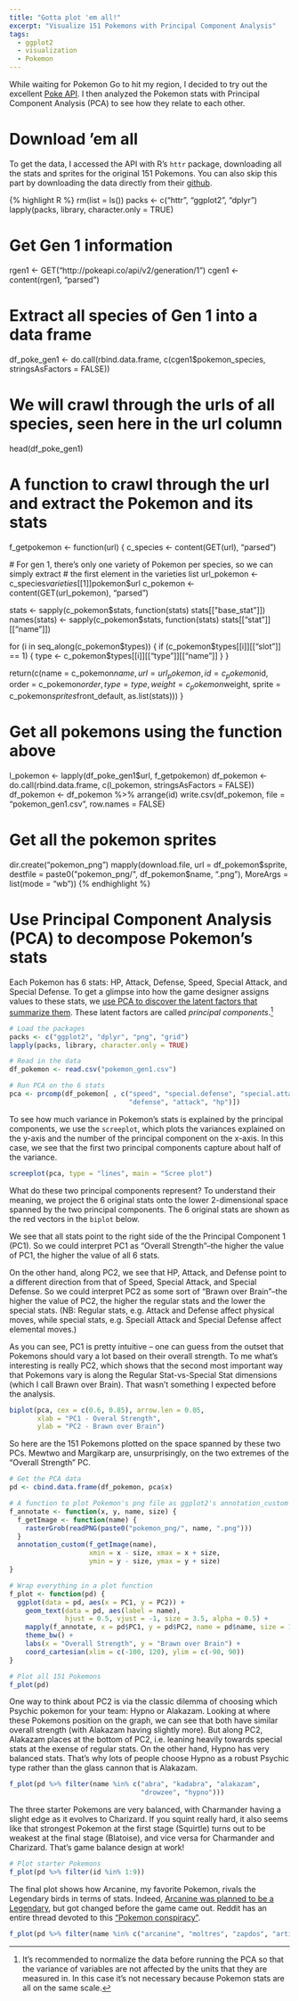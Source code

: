 ```yaml
---
title: "Gotta plot 'em all!"
excerpt: "Visualize 151 Pokemons with Principal Component Analysis"
tags:
  - ggplot2
  - visualization
  - Pokemon
---
```


While waiting for Pokemon Go to hit my region, I decided to try out the excellent [Poke API](https://pokeapi.co/). I then analyzed the Pokemon stats with Principal Component Analysis (PCA) to see how they relate to each other.

# Download 'em all

To get the data, I accessed the API with R's `httr` package, downloading all the stats and sprites for the original 151 Pokemons. You can also skip this part by downloading the data directly from their [github](https://github.com/PokeAPI/pokeapi/tree/master/data/v2).

{% highlight R %}
rm(list = ls())
packs <- c("httr", "ggplot2", "dplyr")
lapply(packs, library, character.only = TRUE)

# Get Gen 1 information
rgen1 <- GET("http://pokeapi.co/api/v2/generation/1")
cgen1 <- content(rgen1, "parsed")

# Extract all species of Gen 1 into a data frame
df_poke_gen1 <- do.call(rbind.data.frame, c(cgen1$pokemon_species, stringsAsFactors = FALSE))

# We will crawl through the urls of all species, seen here in the url column
head(df_poke_gen1)

# A function to crawl through the url and extract the Pokemon and its stats
f_getpokemon <- function(url) {
  c_species <- content(GET(url), "parsed")

  # For gen 1, there's only one variety of Pokemon per species, so we can simply extract
  # the first element in the varieties list
  url_pokemon <- c_species$varieties[[1]]$pokemon$url
  c_pokemon <- content(GET(url_pokemon), "parsed")

  stats <- sapply(c_pokemon$stats, function(stats) stats[["base_stat"]])
  names(stats) <- sapply(c_pokemon$stats, function(stats) stats[["stat"]][["name"]])

  for (i in seq_along(c_pokemon$types)) {
    if (c_pokemon$types[[i]][["slot"]] == 1) {
      type <- c_pokemon$types[[i]][["type"]][["name"]]
    }
  }

  return(c(name = c_pokemon$name, url = url_pokemon,
           id = c_pokemon$id, order = c_pokemon$order,
           type = type,
           weight = c_pokemon$weight,
           sprite = c_pokemon$sprites$front_default,
           as.list(stats)))
}

# Get all pokemons using the function above
l_pokemon <- lapply(df_poke_gen1$url, f_getpokemon)
df_pokemon <- do.call(rbind.data.frame, c(l_pokemon, stringsAsFactors = FALSE))
df_pokemon <- df_pokemon %>% arrange(id)
write.csv(df_pokemon, file = "pokemon_gen1.csv", row.names = FALSE)

# Get all the pokemon sprites
dir.create("pokemon_png")
mapply(download.file,
       url = df_pokemon$sprite,
       destfile = paste0("pokemon_png/", df_pokemon$name, ".png"),
       MoreArgs = list(mode = "wb"))
{% endhighlight %}

# Use Principal Component Analysis (PCA) to decompose Pokemon's stats

Each Pokemon has 6 stats: HP, Attack, Defense, Speed, Special Attack, and Special Defense. To get a glimpse into how the game designer assigns values to these stats, we [use PCA to discover the latent factors that summarize them](http://stats.stackexchange.com/questions/2691/making-sense-of-principal-component-analysis-eigenvectors-eigenvalues). These latent factors are called *principal components*.[^1]

```r
# Load the packages
packs <- c("ggplot2", "dplyr", "png", "grid")
lapply(packs, library, character.only = TRUE)

# Read in the data
df_pokemon <- read.csv("pokemon_gen1.csv")

# Run PCA on the 6 stats
pca <- prcomp(df_pokemon[ , c("speed", "special.defense", "special.attack",
                              "defense", "attack", "hp")])
```

To see how much variance in Pokemon's stats is explained by the principal components, we use the `screeplot`, which plots the variances explained on the y-axis and the number of the principal component on the x-axis. In this case, we see that the first two principal components capture about half of the variance.

```r
screeplot(pca, type = "lines", main = "Scree plot")
```

What do these two principal components represent? To understand their meaning, we project the 6 original stats onto the lower 2-dimensional space spanned by the two principal components. The 6 original stats are shown as the red vectors in the `biplot` below.

We see that all stats point to the right side of the the Principal Component 1 (PC1). So we could interpret PC1 as "Overall Strength"--the higher the value of PC1, the higher the value of all 6 stats.

On the other hand, along PC2, we see that HP, Attack, and Defense point to a different direction from that of Speed, Special Attack, and Special Defense. So we could interpret PC2 as some sort of "Brawn over Brain"--the higher the value of PC2, the higher the regular stats and the lower the special stats. (NB: Regular stats, e.g. Attack and Defense affect physical moves, while special stats, e.g. Speciall Attack and Special Defense affect elemental moves.)

As you can see, PC1 is pretty intuitive -- one can guess from the outset that Pokemons should vary a lot based on their overall strength. To me what's interesting is really PC2, which shows that the second most important way that Pokemons vary is along the Regular Stat-vs-Special Stat dimensions (which I call Brawn over Brain). That wasn't something I expected before the analysis.

```r
biplot(pca, cex = c(0.6, 0.85), arrow.len = 0.05,
       xlab = "PC1 - Overal Strength",
       ylab = "PC2 - Brawn over Brain")
```

So here are the 151 Pokemons plotted on the space spanned by these two PCs. Mewtwo and Margikarp are, unsurprisingly, on the two extremes of the "Overall Strength" PC.

```r
# Get the PCA data
pd <- cbind.data.frame(df_pokemon, pca$x)

# A function to plot Pokemon's png file as ggplot2's annotation_custom
f_annotate <- function(x, y, name, size) {
  f_getImage <- function(name) {
    rasterGrob(readPNG(paste0("pokemon_png/", name, ".png")))
  }
  annotation_custom(f_getImage(name),
                    xmin = x - size, xmax = x + size, 
                    ymin = y - size, ymax = y + size)
}

# Wrap everything in a plot function
f_plot <- function(pd) {
  ggplot(data = pd, aes(x = PC1, y = PC2)) +
    geom_text(data = pd, aes(label = name), 
              hjust = 0.5, vjust = -1, size = 3.5, alpha = 0.5) +
    mapply(f_annotate, x = pd$PC1, y = pd$PC2, name = pd$name, size = 10)  +
    theme_bw() +
    labs(x = "Overall Strength", y = "Brawn over Brain") +
    coord_cartesian(xlim = c(-100, 120), ylim = c(-90, 90))
}

# Plot all 151 Pokemons
f_plot(pd)
```

One way to think about PC2 is via the classic dilemma of choosing which Psychic pokemon for your team: Hypno or Alakazam. Looking at where these Pokemons position on the graph, we can see that both have similar overall strength (with Alakazam having slightly more). But along PC2, Alakazam places at the bottom of PC2, i.e. leaning heavily towards special stats at the exense of regular stats. On the other hand, Hypno has very balanced stats. That's why lots of people choose Hypno as a robust Psychic type rather than the glass cannon that is Alakazam.

```r
f_plot(pd %>% filter(name %in% c("abra", "kadabra", "alakazam",
                                 "drowzee", "hypno")))
```

The three starter Pokemons are very balanced, with Charmander having a slight edge as it evolves to Charizard. If you squint really hard, it also seems like that strongest Pokemon at the first stage (Squirtle) turns out to be weakest at the final stage (Blatoise), and vice versa for Charmander and Charizard. That's game balance design at work!

```r
# Plot starter Pokemons
f_plot(pd %>% filter(id %in% 1:9))
```

The final plot shows how Arcanine, my favorite Pokemon, rivals the Legendary birds in terms of stats. Indeed, [Arcanine was planned to be a Legendary](http://30.media.tumblr.com/tumblr_lhkx6pz3W51qdippyo1_500.png), but got changed before the game came out. Reddit has an entire thread devoted to this ["Pokemon conspiracy"](https://www.reddit.com/r/pokemonconspiracies/comments/2uu7lc/arcanine_was_meant_to_be_a_legendary/).

```r
f_plot(pd %>% filter(name %in% c("arcanine", "moltres", "zapdos", "articuno")))
```

[^1]: It's recommended to normalize the data before running the PCA so that the variance of variables are not affected by the units that they are measured in. In this case it's not necessary because Pokemon stats are all on the same scale.